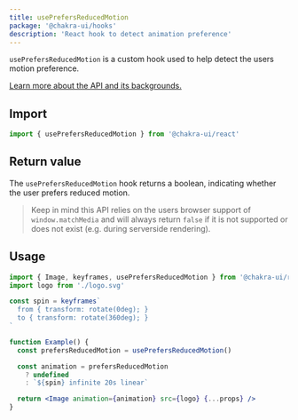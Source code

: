 ```yaml
---
title: usePrefersReducedMotion
package: '@chakra-ui/hooks'
description: 'React hook to detect animation preference'
---
```


`usePrefersReducedMotion` is a custom hook used to help detect the users motion
preference.

[Learn more about the API and its backgrounds.](https://developer.mozilla.org/en-US/docs/Web/CSS/@media/prefers-reduced-motion)

## Import

```js
import { usePrefersReducedMotion } from '@chakra-ui/react'
```

## Return value

The `usePrefersReducedMotion` hook returns a boolean, indicating whether the
user prefers reduced motion.

> Keep in mind this API relies on the users browser support of
> `window.matchMedia` and will always return `false` if it is not supported or
> does not exist (e.g. during serverside rendering).

## Usage

```jsx 
import { Image, keyframes, usePrefersReducedMotion } from '@chakra-ui/react'
import logo from './logo.svg'

const spin = keyframes`
  from { transform: rotate(0deg); }
  to { transform: rotate(360deg); }
`

function Example() {
  const prefersReducedMotion = usePrefersReducedMotion()

  const animation = prefersReducedMotion
    ? undefined
    : `${spin} infinite 20s linear`

  return <Image animation={animation} src={logo} {...props} />
}
```

